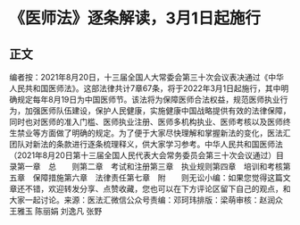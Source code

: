 # 《医师法》逐条解读，3月1日起施行
## 正文
编者按：2021年8月20日，十三届全国人大常委会第三十次会议表决通过《中华人民共和国医师法》。这部法律共计7章67条，将于2022年3月1日起施行，其中明确规定每年8月19日为中国医师节。该法将为保障医师合法权益，规范医师执业行为，加强医师队伍建设，保护人民健康，实施健康中国战略提供有效的法律保障，同时也对医师的准入门槛、医师执业注册、医师多机构执业、医师考核以及医师终生禁业等方面做了明确的规定。为了便于大家尽快理解和掌握新法的变化，医法汇团队对新法的条款进行逐条梳理释义，供大家学习参考。中华人民共和国医师法（2021年8月20日第十三届全国人民代表大会常务委员会第三十次会议通过）目　　录第一章　总　　则第二章　考试和注册第三章　执业规则第四章　培训和考核第五章　保障措施第六章　法律责任第七章　附　　则无讼小编：如果您觉得这篇文章还不错，欢迎转发分享、点赞收藏，您也可以在下方评论区留下自己的观点，和大家一起讨论。来源：医法汇微信公众号责编：邓珂玮排版：梁萌审核：赵润众 王雅玉 陈丽娟 刘逸凡 张野